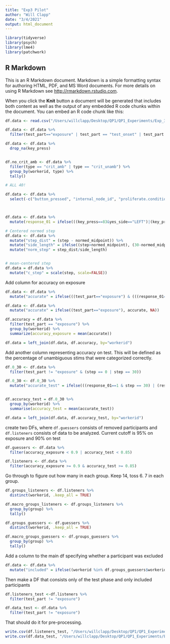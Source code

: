 ```yaml
---
title: "Exp3 Pilot"
author: "Will Clapp"
date: "3/4/2021"
output: html_document
---
```


```r
library(tidyverse)
library(psych)
library(lme4)
library(patchwork)
```

## R Markdown

This is an R Markdown document. Markdown is a simple formatting syntax for authoring HTML, PDF, and MS Word documents. For more details on using R Markdown see <http://rmarkdown.rstudio.com>.

When you click the **Knit** button a document will be generated that includes both content as well as the output of any embedded R code chunks within the document. You can embed an R code chunk like this:

```r
df.data <- read.csv("/Users/willclapp/Desktop/QP1/QP1_Experiments/Exp_3/pilot/exp3_pilot-merged.csv")
```


```r
df.data <- df.data %>% 
  filter(test_part=="exposure" | test_part == "test_onset" | test_part == "test_coda")

df.data <- df.data %>% 
  drop_na(key_press)


df.no_crit_amb <- df.data %>% 
  filter(type == "crit_amb" | type == "crit_unamb") %>% 
  group_by(workerid, type) %>% 
  tally() 

# ALL 40!

```




```r
df.data <- df.data %>% 
  select(-c("button_pressed", "internal_node_id", "proliferate.condition", "path", "responses", "stimulus", "trial_type", "error", "match_sel", "mismatch_sel", "voiced_sel", "voiceless_sel"))



df.data <- df.data %>% 
  mutate(response_01 = ifelse(((key_press==83&yes_side=="LEFT")|(key_press==75&yes_side=="RIGHT")), 1, 0))

```



```r

# Centered normed step
df.data <- df.data %>% 
  mutate("step_dist" = (step - normed_midpoint)) %>% 
  mutate("side_length" = ifelse((step>normed_midpoint), (30-normed_midpoint), (normed_midpoint))) %>% 
  mutate("norm_step" = step_dist/side_length)


# mean-centered step
df.data = df.data %>% 
  mutate("c_step" = scale(step, scale=FALSE))

```



Add column for accuracy on exposure
```r
df.data <- df.data %>% 
  mutate("accurate" = ifelse(((test_part=="exposure") & (((response_01==1) & (correct_response=="yes")) | ((response_01==0) & (correct_response=="no")))), 1, 0))

df.data <- df.data %>% 
  mutate("accurate" = ifelse((test_part=="exposure"), accurate, NA))

df.accuracy = df.data %>% 
  filter(test_part == "exposure") %>% 
  group_by(workerid) %>% 
  summarize(accuracy_exposure = mean(accurate))

df.data = left_join(df.data, df.accuracy, by="workerid")

```



Add another column representing accuracy on test. This will be defined as the percentage of unambiguous stims that were categorized correctly.
```r
df.0_30 <- df.data %>% 
  filter(test_part != "exposure" & (step == 0 | step == 30))

df.0_30 <- df.0_30 %>% 
  mutate("accurate_test" = ifelse(((response_01==1 & step == 30) | (response_01 == 0 & step == 0)), 1, 0))


df.accuracy_test = df.0_30 %>% 
  group_by(workerid) %>% 
  summarise(accuracy_test = mean(accurate_test))

df.data = left_join(df.data, df.accuracy_test, by="workerid")

```

create two DFs, where `df.guessers` consists of removed participants and `df.listeners` consists of data to be analyzed. Current cutoff is 95% on exposure and 90% on test
```r
df.guessers <- df.data %>% 
  filter(accuracy_exposure < 0.9 | accuracy_test < 0.85)

df.listeners <- df.data %>% 
  filter(accuracy_exposure >= 0.9 & accuracy_test >= 0.85)
```


Go through to figure out how many in each group. Keep 14, toss 6. 7 in each group.
```r
df.groups_listeners <- df.listeners %>% 
  distinct(workerid, .keep_all = TRUE)

df.macro_groups_listeners <- df.groups_listeners %>% 
  group_by(group) %>% 
  tally()

df.groups_guessers <- df.guessers %>% 
  distinct(workerid, .keep_all = TRUE)

df.macro_groups_guessers <- df.groups_guessers %>% 
  group_by(group) %>% 
  tally()

```

Add a column to the main df specifying whether a participant was excluded
```r
df.data <- df.data %>% 
  mutate("included" = ifelse((workerid %in% df.groups_guessers$workerid), 0, 1))

```




Then make a DF that consists only of the test phase and only included participants
```r
df.listeners_test <-df.listeners %>% 
  filter(test_part != "exposure")

df.data_test <- df.data %>% 
  filter(test_part != "exposure")


```




That should do it for pre-processing.

```r
write.csv(df.listeners_test, "/Users/willclapp/Desktop/QP1/QP1_Experiments/Exp_3/pilot/Exp_3_pilot_preprocessed.csv")
write.csv(df.data_test, "/Users/willclapp/Desktop/QP1/QP1_Experiments/Exp_3/pilot/Exp_3_pilot_preprocessed_all.csv")
```










